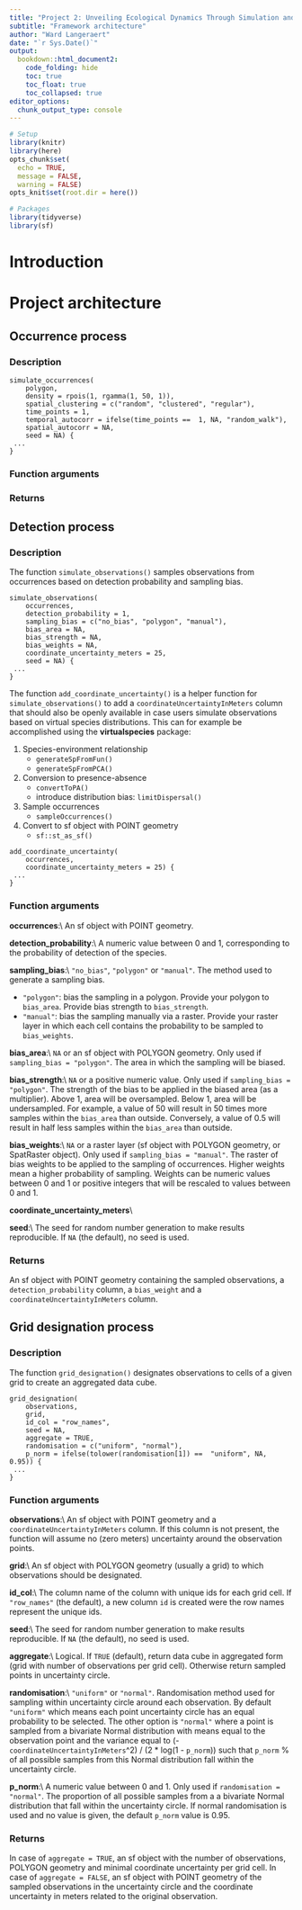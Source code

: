 ```yaml
---
title: "Project 2: Unveiling Ecological Dynamics Through Simulation and Visualization of Biodiversity Data Cubes"
subtitle: "Framework architecture"
author: "Ward Langeraert"
date: "`r Sys.Date()`"
output:
  bookdown::html_document2:
    code_folding: hide
    toc: true
    toc_float: true
    toc_collapsed: true
editor_options: 
  chunk_output_type: console
---
```


```r
# Setup
library(knitr)
library(here)
opts_chunk$set(
  echo = TRUE,
  message = FALSE,
  warning = FALSE)
opts_knit$set(root.dir = here())

# Packages
library(tidyverse)
library(sf)
```

# Introduction

# Project architecture

## Occurrence process
### Description

```
simulate_occurrences(
    polygon,
    density = rpois(1, rgamma(1, 50, 1)),
    spatial_clustering = c("random", "clustered", "regular"),
    time_points = 1,
    temporal_autocorr = ifelse(time_points ==  1, NA, "random_walk"),
    spatial_autocorr = NA,
    seed = NA) {
 ...
}
```
### Function arguments

### Returns

## Detection process
### Description

The function `simulate_observations()` samples observations from occurrences based on detection probability and sampling bias.

```
simulate_observations(
    occurrences,
    detection_probability = 1,
    sampling_bias = c("no_bias", "polygon", "manual"),
    bias_area = NA,
    bias_strength = NA,
    bias_weights = NA,
    coordinate_uncertainty_meters = 25,
    seed = NA) {
 ...
}
```

The function `add_coordinate_uncertainty()` is a helper function for `simulate_observations()` to add a `coordinateUncertaintyInMeters` column that should also be openly available in case users simulate observations based on virtual species distributions. This can for example be accomplished using the **virtualspecies** package:

1.  Species-environment relationship
    - `generateSpFromFun()`
    - `generateSpFromPCA()`
2.  Conversion to presence-absence
    - `convertToPA()`
    - introduce distribution bias: `limitDispersal()`
3.  Sample occurrences
    - `sampleOccurrences()`
4.  Convert to sf object with POINT geometry
    - `sf::st_as_sf()`

```
add_coordinate_uncertainty(
    occurrences,
    coordinate_uncertainty_meters = 25) {
 ...
}
```

### Function arguments

**occurrences**:\\
An sf object with POINT geometry.

**detection_probability**:\\
A numeric value between 0 and 1, corresponding to the probability of detection of the species.

**sampling_bias**:\\
`"no_bias"`, `"polygon"` or `"manual"`. The method used to generate a sampling bias.

-  `"polygon"`: bias the sampling in a polygon. Provide your polygon to `bias_area`. Provide bias strength to `bias_strength`.
-  `"manual"`: bias the sampling manually via a raster. Provide your raster layer in which each cell contains the probability to be sampled to `bias_weights`.

**bias_area**:\\
`NA` or an sf object with POLYGON geometry. Only used if `sampling_bias = "polygon"`. The area in which the sampling will be biased.

**bias_strength**:\\
`NA` or a positive numeric value. Only used if `sampling_bias = "polygon"`. The strength of the bias to be applied in the biased area (as a multiplier). Above 1, area will be oversampled. Below 1, area will be undersampled. For example, a value of 50 will result in 50 times more samples within the `bias_area` than outside. Conversely, a value of 0.5 will result in half less samples within the `bias_area` than outside.

**bias_weights**:\\
`NA` or a raster layer (sf object with POLYGON geometry, or SpatRaster object). Only used if `sampling_bias = "manual"`. The raster of bias weights to be applied to the sampling of occurrences. Higher weights mean a higher probability of sampling. Weights can be numeric values between 0 and 1 or positive integers that will be rescaled to values between 0 and 1.

**coordinate_uncertainty_meters**\\


**seed**:\\
The seed for random number generation to make results reproducible. If `NA` (the default), no seed is used.

### Returns

An sf object with POINT geometry containing the sampled observations, a `detection_probability` column, a `bias_weight` and a `coordinateUncertaintyInMeters` column.

## Grid designation process
### Description

The function `grid_designation()` designates observations to cells of a given grid to create an aggregated data cube.

```
grid_designation(
    observations,
    grid,
    id_col = "row_names",
    seed = NA,
    aggregate = TRUE,
    randomisation = c("uniform", "normal"),
    p_norm = ifelse(tolower(randomisation[1]) ==  "uniform", NA, 0.95)) {
 ...
}
```

### Function arguments

**observations**:\\
An sf object with POINT geometry and a `coordinateUncertaintyInMeters` column. If this column is not present, the function will assume no (zero meters) uncertainty around the observation points.

**grid**:\\
An sf object with POLYGON geometry (usually a grid) to which observations should be designated.

**id_col**:\\
The column name of the column with unique ids for each grid cell. If `"row_names"` (the default), a new column `id` is created were the row names represent the unique ids.

**seed**:\\
The seed for random number generation to make results reproducible. If `NA` (the default), no seed is used.

**aggregate**:\\
Logical. If `TRUE` (default), return data cube in aggregated form (grid with number of observations per grid cell). Otherwise return sampled points in uncertainty circle.

**randomisation**:\\
`"uniform"` or `"normal"`. Randomisation method used for sampling within uncertainty circle around each observation. By default `"uniform"` which means each point uncertainty circle has an equal probability to be selected. The other option is `"normal"` where a point is sampled from a bivariate Normal distribution with means equal to the observation point and the variance equal to (-`coordinateUncertaintyInMeters`^2) / (2 * log(1 - `p_norm`)) such that `p_norm` % of all possible samples from this Normal distribution fall within the uncertainty circle.

**p_norm**:\\
A numeric value between 0 and 1. Only used if `randomisation = "normal"`. The proportion of all possible samples from a a bivariate Normal distribution that fall within the uncertainty circle. If normal randomisation is used and no value is given, the default `p_norm` value is 0.95.

### Returns

In case of `aggregate = TRUE`, an sf object with the number of observations, POLYGON geometry and minimal coordinate uncertainty per grid cell. In case of `aggregate = FALSE`, an sf object with POINT geometry of the sampled observations in the uncertainty circle and the coordinate uncertainty in meters related to the original observation.
